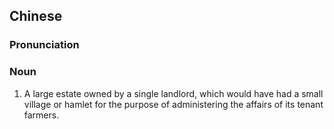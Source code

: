 ==Chinese==
{{zh-forms|s=庄田}}

===Pronunciation===
{{zh-pron
|m=zhuāngtián
|cat=n
}}

===Noun===
{{zh-noun}}

# {{lb|zh|archaic}} A large estate owned by a single landlord, which would have had a small village or hamlet for the purpose of administering the affairs of its tenant farmers.